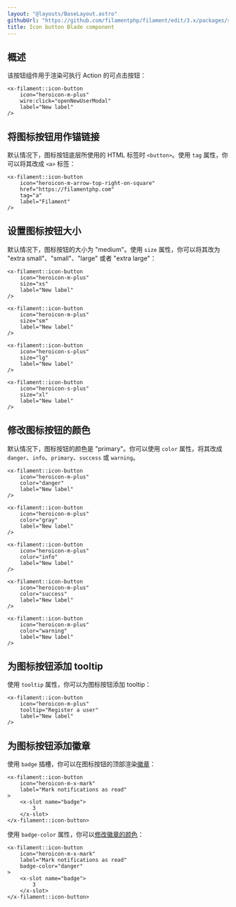 ```yaml
---
layout: "@layouts/BaseLayout.astro"
githubUrl: "https://github.com/filamentphp/filament/edit/3.x/packages/support/docs/09-blade-components/02-icon-button.md"
title: Icon button Blade component
---
```


## 概述

该按钮组件用于渲染可执行 Action 的可点击按钮：

```blade
<x-filament::icon-button
    icon="heroicon-m-plus"
    wire:click="openNewUserModal"
    label="New label"
/>
```

## 将图标按钮用作锚链接

默认情况下，图标按钮底层所使用的 HTML 标签时 `<button>`。使用 `tag` 属性，你可以将其改成 `<a>` 标签：

```blade
<x-filament::icon-button
    icon="heroicon-m-arrow-top-right-on-square"
    href="https://filamentphp.com"
    tag="a"
    label="Filament"
/>
```

## 设置图标按钮大小

默认情况下，图标按钮的大小为 "medium"。使用 `size` 属性，你可以将其改为 "extra small"、"small"、"large" 或者 "extra large"：

```blade
<x-filament::icon-button
    icon="heroicon-m-plus"
    size="xs"
    label="New label"
/>

<x-filament::icon-button
    icon="heroicon-m-plus"
    size="sm"
    label="New label"
/>

<x-filament::icon-button
    icon="heroicon-s-plus"
    size="lg"
    label="New label"
/>

<x-filament::icon-button
    icon="heroicon-s-plus"
    size="xl"
    label="New label"
/>
```

## 修改图标按钮的颜色

默认情况下，图标按钮的颜色是 "primary"。你可以使用 `color` 属性，将其改成 `danger`、`info`、`primary`、`success` 或 `warning`。

```blade
<x-filament::icon-button
    icon="heroicon-m-plus"
    color="danger"
    label="New label"
/>

<x-filament::icon-button
    icon="heroicon-m-plus"
    color="gray"
    label="New label"
/>

<x-filament::icon-button
    icon="heroicon-m-plus"
    color="info"
    label="New label"
/>

<x-filament::icon-button
    icon="heroicon-m-plus"
    color="success"
    label="New label"
/>

<x-filament::icon-button
    icon="heroicon-m-plus"
    color="warning"
    label="New label"
/>
```

## 为图标按钮添加 tooltip

使用 `tooltip` 属性，你可以为图标按钮添加 tooltip：

```blade
<x-filament::icon-button
    icon="heroicon-m-plus"
    tooltip="Register a user"
    label="New label"
/>
```

## 为图标按钮添加徽章

使用 `badge` 插槽，你可以在图标按钮的顶部渲染[徽章](badge)：

```blade
<x-filament::icon-button
    icon="heroicon-m-x-mark"
    label="Mark notifications as read"
>
    <x-slot name="badge">
        3
    </x-slot>
</x-filament::icon-button>
```

使用 `badge-color` 属性，你可以[修改徽章的颜色](badge#修改徽章颜色)：

```blade
<x-filament::icon-button
    icon="heroicon-m-x-mark"
    label="Mark notifications as read"
    badge-color="danger"
>
    <x-slot name="badge">
        3
    </x-slot>
</x-filament::icon-button>
```
